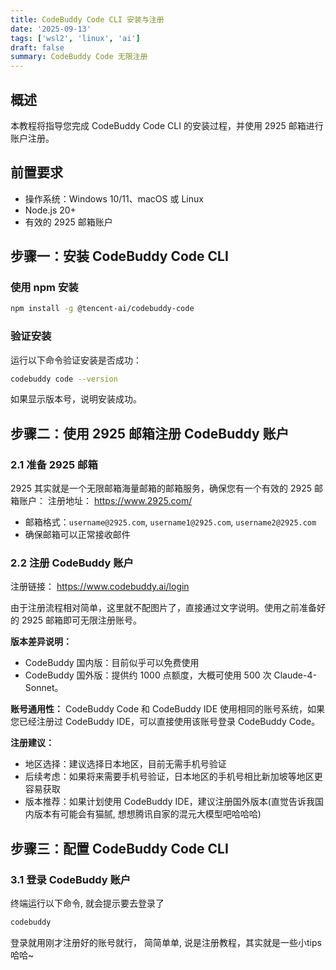 ```yaml
---
title: CodeBuddy Code CLI 安装与注册
date: '2025-09-13'
tags: ['wsl2', 'linux', 'ai']
draft: false
summary: CodeBuddy Code 无限注册
---
```


## 概述

本教程将指导您完成 CodeBuddy Code CLI 的安装过程，并使用 2925 邮箱进行账户注册。

## 前置要求

- 操作系统：Windows 10/11、macOS 或 Linux
- Node.js 20+
- 有效的 2925 邮箱账户

## 步骤一：安装 CodeBuddy Code CLI

### 使用 npm 安装

```bash
npm install -g @tencent-ai/codebuddy-code
```

### 验证安装

运行以下命令验证安装是否成功：

```bash
codebuddy code --version
```

如果显示版本号，说明安装成功。

## 步骤二：使用 2925 邮箱注册 CodeBuddy 账户

### 2.1 准备 2925 邮箱

2925 其实就是一个无限邮箱海量邮箱的邮箱服务，确保您有一个有效的 2925 邮箱账户：
注册地址： https://www.2925.com/

- 邮箱格式：`username@2925.com`, `username1@2925.com`, `username2@2925.com`
- 确保邮箱可以正常接收邮件

### 2.2 注册 CodeBuddy 账户

注册链接： https://www.codebuddy.ai/login

由于注册流程相对简单，这里就不配图片了，直接通过文字说明。使用之前准备好的 2925 邮箱即可无限注册账号。

**版本差异说明：**

- CodeBuddy 国内版：目前似乎可以免费使用
- CodeBuddy 国外版：提供约 1000 点额度，大概可使用 500 次 Claude-4-Sonnet。

**账号通用性：** CodeBuddy Code 和 CodeBuddy IDE 使用相同的账号系统，如果您已经注册过 CodeBuddy IDE，可以直接使用该账号登录 CodeBuddy Code。

**注册建议：**

- 地区选择：建议选择日本地区，目前无需手机号验证
- 后续考虑：如果将来需要手机号验证，日本地区的手机号相比新加坡等地区更容易获取
- 版本推荐：如果计划使用 CodeBuddy IDE，建议注册国外版本(直觉告诉我国内版本有可能会有猫腻, 想想腾讯自家的混元大模型吧哈哈哈)

## 步骤三：配置 CodeBuddy Code CLI

### 3.1 登录 CodeBuddy 账户

终端运行以下命令, 就会提示要去登录了

```bash
codebuddy
```

登录就用刚才注册好的账号就行， 简简单单, 说是注册教程，其实就是一些小tips哈哈~
